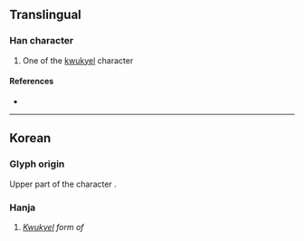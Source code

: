 {{character info}}
==Translingual==

===Han character===
{{Han char|rn=4|rad=丿|as=02|sn=3|four=20800|canj=HC|ids=⿱丿丷}}

# One of the [[kwukyel]] character

====References====
* {{Han ref|kx=0082.031|dj=0165.141|hdz=10032.021|uh=4E4A|ud=20042}}

----

==Korean==

===Glyph origin===
Upper part of the character {{m|ko|乎|tr=ho}}.

===Hanja===
{{ko-hanja|hangeul=호|eumhun=구결자}}

# ''[[kwukyel|Kwukyel]] form of'' {{ko-l|호}}